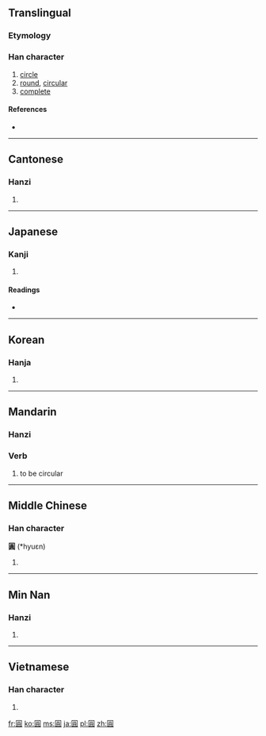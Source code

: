 {{also|圆|円|圎}}
==Translingual==

===Etymology===
{{Han compound|囗|員|c1=s|c2=p|ls=psc}}

===Han character===
{{Han char|rn=31|rad=囗|as=10|sn=13|four=6080<sub>6</sub>|canj=田口月金 (WRBC)}}

# [[circle]]
# [[round]], [[circular]]
# [[complete]]

====References====
* {{Han ref|kx=0220.090|dkj=04819|dj=0451.140|hdz=10724.070|uh=5713|ud=22291|bh=B6EA|bd=46826}}

----

==Cantonese==

===Hanzi===
{{yue-hanzi|jyut=|y=yun4|sim=圆}}

# {{defn|Cantonese|sort=囗10}}

----

==Japanese==
{{ja-forms|円|圆|圓}}
===Kanji===
{{ja-kanji|grade=|rs=囗10}}

# {{defn|Japanese|sort=囗10}}

====Readings====
* {{ja-readings|on=[[えん]] (en)|kun=[[まるい]] (marui)}}

----

==Korean==

===Hanja===
{{ko-hanja|hangeul=[[원]]|eumhun=둥글|rv=won|mr=wŏn}}

# {{defn|Korean|sort=囗10}}

----

==Mandarin==

===Hanzi===
{{cmn-hanzi|sim=圆|pin=[[yuán]] ([[yuan2]])|wg=yüan<sup>2</sup>}}
{{zh-forms|[[圆]]|[[圓]]}}

===Verb===
{{cmn-verb|t|pin=yuán|pint=yuan2|tra=圓|sim=圆|rs=囗10}}

# {{Beginning Mandarin|lang=zh-tw|skey=囗10}} to be circular

----

==Middle Chinese==

===Han character===
'''圓''' (*hyuɛn)<!--the asterisk indicates that this is a reconstructed pronunciation-->

# {{defn|Middle Chinese|sort=囗10}}

----
==Min Nan==

===Hanzi===
{{nan-hanzi|poj=ôan, gôan}}

# {{defn|Min Nan}}

----

==Vietnamese==

===Han character===
{{vi-hantu|[[viên]], [[vin]]|rs=囗10}}

# {{defn|Vietnamese|sort=囗10}}

[[fr:圓]]
[[ko:圓]]
[[ms:圓]]
[[ja:圓]]
[[pl:圓]]
[[zh:圓]]